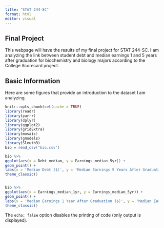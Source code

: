 ```yaml
---
title: "STAT 244-SC"
format: html
editor: visual
---
```


## Final Project

This webpage will have the results of my final project for STAT 244-SC. I am analyzing the link between student debt and median earnings 1 and 5 years after graduation for biochemistry and biology majors according to the College Scorecard project.

## Basic Information

Here are some figures that provide an introduction to the dataset I am analyzing.

```r
knitr::opts_chunk$set(cache = TRUE)
library(readr)
library(purrr)
library(dplyr)
library(ggplot2)
library(gridExtra)
library(mosaic)
library(gmodels)
library(Sleuth3)
bio = read_csv("bio.csv")
```

```r
bio %>%
ggplot(aes(x = Debt_median, y = Earnings_median_5yr)) +
geom_point() +
labs(x = 'Median Debt ($)', y = 'Median Earnings 5 Years After Graduation ($)') +
theme_classic()


bio %>%
ggplot(aes(x = Earnings_median_1yr, y = Earnings_median_5yr)) +
geom_point() +
labs(x = 'Median Earnings 1 Year After Graduation ($)', y = 'Median Earnings 5 Years After Graduation ($)') +
theme_classic()
```

The `echo: false` option disables the printing of code (only output is displayed).
